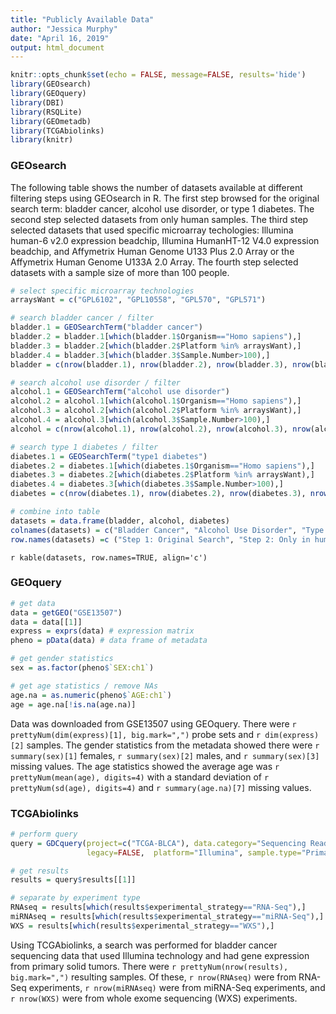 ---
title: "Publicly Available Data"
author: "Jessica Murphy"
date: "April 16, 2019"
output: html_document
---

```{r setup, include=FALSE}
knitr::opts_chunk$set(echo = FALSE, message=FALSE, results='hide')
library(GEOsearch)
library(GEOquery)
library(DBI)
library(RSQLite)
library(GEOmetadb)
library(TCGAbiolinks)
library(knitr)
```

### GEOsearch

The following table shows the number of datasets available at different filtering steps using GEOsearch in R. The first step browsed for the original search term: bladder cancer, alcohol use disorder, or type 1 diabetes. The second step selected datasets from only human samples. The third step selected datasets that used specific microarray techologies: Illumina human-6 v2.0 expression beadchip, Illumina HumanHT-12 V4.0 expression beadchip, and Affymetrix Human Genome U133 Plus 2.0 Array or the Affymetrix Human Genome U133A 2.0 Array. The fourth step selected datasets with a sample size of more than 100 people.

```{r GEOsearch}
# select specific microarray technologies
arraysWant = c("GPL6102", "GPL10558", "GPL570", "GPL571")

# search bladder cancer / filter
bladder.1 = GEOSearchTerm("bladder cancer")
bladder.2 = bladder.1[which(bladder.1$Organism=="Homo sapiens"),]
bladder.3 = bladder.2[which(bladder.2$Platform %in% arraysWant),]
bladder.4 = bladder.3[which(bladder.3$Sample.Number>100),]
bladder = c(nrow(bladder.1), nrow(bladder.2), nrow(bladder.3), nrow(bladder.4))

# search alcohol use disorder / filter
alcohol.1 = GEOSearchTerm("alcohol use disorder")
alcohol.2 = alcohol.1[which(alcohol.1$Organism=="Homo sapiens"),]
alcohol.3 = alcohol.2[which(alcohol.2$Platform %in% arraysWant),]
alcohol.4 = alcohol.3[which(alcohol.3$Sample.Number>100),]
alcohol = c(nrow(alcohol.1), nrow(alcohol.2), nrow(alcohol.3), nrow(alcohol.4))

# search type 1 diabetes / filter
diabetes.1 = GEOSearchTerm("type1 diabetes")
diabetes.2 = diabetes.1[which(diabetes.1$Organism=="Homo sapiens"),]
diabetes.3 = diabetes.2[which(diabetes.2$Platform %in% arraysWant),]
diabetes.4 = diabetes.3[which(diabetes.3$Sample.Number>100),]
diabetes = c(nrow(diabetes.1), nrow(diabetes.2), nrow(diabetes.3), nrow(diabetes.4))

# combine into table
datasets = data.frame(bladder, alcohol, diabetes)
colnames(datasets) = c("Bladder Cancer", "Alcohol Use Disorder", "Type 1 Diabetes")
row.names(datasets) =c ("Step 1: Original Search", "Step 2: Only in humans", "Step 3: Specific Arrays", "Step 4: Certain Sample Size")
```

`r kable(datasets, row.names=TRUE, align='c')`

### GEOquery

```{r GEOquery, cache=TRUE}
# get data
data = getGEO("GSE13507")
data = data[[1]]
express = exprs(data) # expression matrix
pheno = pData(data) # data frame of metadata

# get gender statistics
sex = as.factor(pheno$`SEX:ch1`)

# get age statistics / remove NAs
age.na = as.numeric(pheno$`AGE:ch1`)
age = age.na[!is.na(age.na)]
```

Data was downloaded from GSE13507 using GEOquery. There were `r prettyNum(dim(express)[1], big.mark=",")` probe sets and `r dim(express)[2]` samples. The gender statistics from the metadata showed there were `r summary(sex)[1]` females, `r summary(sex)[2]` males, and `r summary(sex)[3]` missing values. The age statistics showed the average age was `r prettyNum(mean(age), digits=4)` with a standard deviation of `r prettyNum(sd(age), digits=4)` and `r summary(age.na)[7]` missing values.

### TCGAbiolinks

```{r TCGA, cache=TRUE}
# perform query
query = GDCquery(project=c("TCGA-BLCA"), data.category="Sequencing Reads",
                 legacy=FALSE,  platform="Illumina", sample.type="Primary solid Tumor")

# get results
results = query$results[[1]]

# separate by experiment type
RNAseq = results[which(results$experimental_strategy=="RNA-Seq"),]
miRNAseq = results[which(results$experimental_strategy=="miRNA-Seq"),]
WXS = results[which(results$experimental_strategy=="WXS"),]
```

Using TCGAbiolinks, a search was performed for bladder cancer sequencing data that used Illumina technology and had gene expression from primary solid tumors. There were `r prettyNum(nrow(results), big.mark=",")` resulting samples. Of these, `r nrow(RNAseq)` were from RNA-Seq experiments, `r nrow(miRNAseq)` were from miRNA-Seq experiments, and `r nrow(WXS)` were from whole exome sequencing (WXS) experiments.